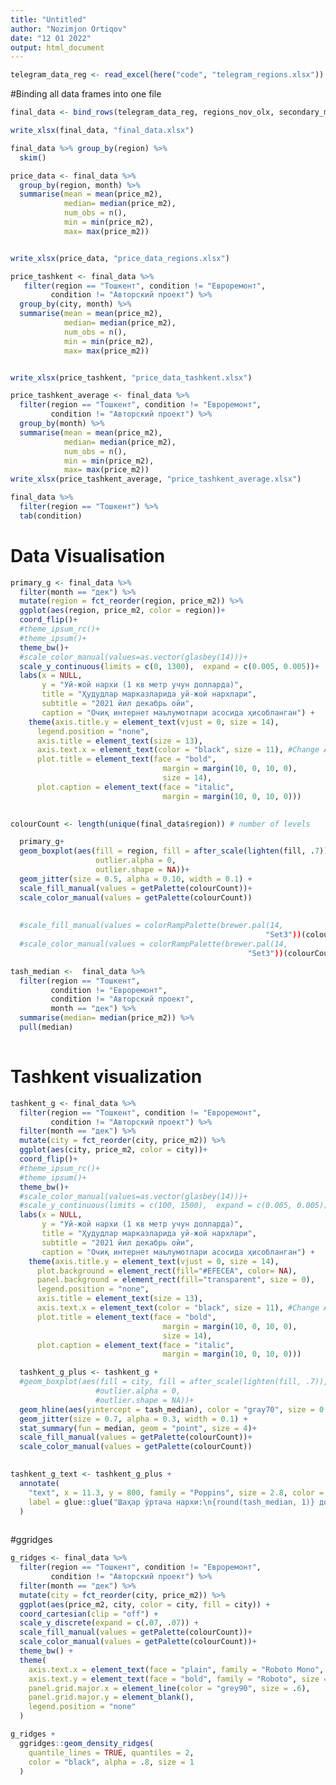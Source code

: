 ```yaml
---
title: "Untitled"
author: "Nozimjon Ortiqov"
date: "12 01 2022"
output: html_document
---
```


```r
telegram_data_reg <- read_excel(here("code", "telegram_regions.xlsx"))
```

#Binding all data frames into one file

```r
final_data <- bind_rows(telegram_data_reg, regions_nov_olx, secondary_market_dec)

write_xlsx(final_data, "final_data.xlsx")
```

```r
final_data %>% group_by(region) %>% 
  skim()
```


```r
price_data <- final_data %>% 
  group_by(region, month) %>% 
  summarise(mean = mean(price_m2),
            median= median(price_m2),
            num_obs = n(),
            min = min(price_m2), 
            max= max(price_m2))


write_xlsx(price_data, "price_data_regions.xlsx")
```

```r
price_tashkent <- final_data %>%
   filter(region == "Тошкент", condition != "Евроремонт",
         condition != "Авторский проект") %>%  
  group_by(city, month) %>% 
  summarise(mean = mean(price_m2),
            median= median(price_m2),
            num_obs = n(),
            min = min(price_m2), 
            max= max(price_m2))


write_xlsx(price_tashkent, "price_data_tashkent.xlsx")
```


```r
price_tashkent_average <- final_data %>%
  filter(region == "Тошкент", condition != "Евроремонт",
         condition != "Авторский проект") %>% 
  group_by(month) %>% 
  summarise(mean = mean(price_m2),
            median= median(price_m2),
            num_obs = n(),
            min = min(price_m2), 
            max= max(price_m2))
write_xlsx(price_tashkent_average, "price_tashkent_average.xlsx")
```

```r
final_data %>%
  filter(region == "Тошкент") %>% 
  tab(condition)
```


# Data Visualisation

```r
primary_g <- final_data %>%  
  filter(month == "дек") %>% 
  mutate(region = fct_reorder(region, price_m2)) %>% 
  ggplot(aes(region, price_m2, color = region))+
  coord_flip()+
  #theme_ipsum_rc()+
  #theme_ipsum()+
  theme_bw()+
  #scale_color_manual(values=as.vector(glasbey(14)))+
  scale_y_continuous(limits = c(0, 1300),  expand = c(0.005, 0.005))+
  labs(x = NULL, 
       y = "Уй-жой нархи (1 кв метр учун долларда)",
       title = "Ҳудудлар марказларида уй-жой нархлари", 
       subtitle = "2021 йил декабрь ойи",
       caption = "Очиқ интернет маълумотлари асосида ҳисобланган") +
    theme(axis.title.y = element_text(vjust = 0, size = 14),
      legend.position = "none",
      axis.title = element_text(size = 13),
      axis.text.x = element_text(color = "black", size = 11), #Change Aesthetics of Axis Text
      plot.title = element_text(face = "bold",
                                  margin = margin(10, 0, 10, 0),
                                  size = 14),
      plot.caption = element_text(face = "italic",
                                  margin = margin(10, 0, 10, 0)))
 
```


```r
colourCount <- length(unique(final_data$region)) # number of levels
```


```r
  primary_g+ 
  geom_boxplot(aes(fill = region, fill = after_scale(lighten(fill, .7)),
                   outlier.alpha = 0,
                   outlier.shape = NA))+
  geom_jitter(size = 0.5, alpha = 0.10, width = 0.1) +
  scale_fill_manual(values = getPalette(colourCount))+
  scale_color_manual(values = getPalette(colourCount))
  
  
  #scale_fill_manual(values = colorRampPalette(brewer.pal(14,
                                                         "Set3"))(colourCount))+
  #scale_color_manual(values = colorRampPalette(brewer.pal(14,
                                                     "Set3"))(colourCount))

```






```r
tash_median <-  final_data %>%
  filter(region == "Тошкент", 
         condition != "Евроремонт",
         condition != "Авторский проект",
         month == "дек") %>% 
  summarise(median= median(price_m2)) %>% 
  pull(median)
            
```

# Tashkent visualization

```r
tashkent_g <- final_data %>%
  filter(region == "Тошкент", condition != "Евроремонт",
         condition != "Авторский проект") %>%   
  filter(month == "дек") %>% 
  mutate(city = fct_reorder(city, price_m2)) %>% 
  ggplot(aes(city, price_m2, color = city))+
  coord_flip()+
  #theme_ipsum_rc()+
  #theme_ipsum()+
  theme_bw()+
  #scale_color_manual(values=as.vector(glasbey(14)))+
  #scale_y_continuous(limits = c(100, 1500),  expand = c(0.005, 0.005))+
  labs(x = NULL, 
       y = "Уй-жой нархи (1 кв метр учун долларда)",
       title = "Ҳудудлар марказларида уй-жой нархлари", 
       subtitle = "2021 йил декабрь ойи",
       caption = "Очиқ интернет маълумотлари асосида ҳисобланган") +
    theme(axis.title.y = element_text(vjust = 0, size = 14),
      plot.background = element_rect(fill="#EFECEA", color= NA),
      panel.background = element_rect(fill="transparent", size = 0),
      legend.position = "none",
      axis.title = element_text(size = 13),
      axis.text.x = element_text(color = "black", size = 11), #Change Aesthetics of Axis Text
      plot.title = element_text(face = "bold",
                                  margin = margin(10, 0, 10, 0),
                                  size = 14),
      plot.caption = element_text(face = "italic",
                                  margin = margin(10, 0, 10, 0)))
```


```r
  tashkent_g_plus <- tashkent_g + 
  #geom_boxplot(aes(fill = city, fill = after_scale(lighten(fill, .7)),
                   #outlier.alpha = 0,
                   #outlier.shape = NA))+
  geom_hline(aes(yintercept = tash_median), color = "gray70", size = 0.8) +
  geom_jitter(size = 0.7, alpha = 0.3, width = 0.1) +
  stat_summary(fun = median, geom = "point", size = 4)+
  scale_fill_manual(values = getPalette(colourCount))+
  scale_color_manual(values = getPalette(colourCount))
  
```



```r
tashkent_g_text <- tashkent_g_plus +
  annotate(
    "text", x = 11.3, y = 800, family = "Poppins", size = 2.8, color = "gray20", lineheight = .9,
    label = glue::glue("Шаҳар ўртача нархи:\n{round(tash_median, 1)} доллар")
  ) 
  
```

#ggridges

```r
g_ridges <- final_data %>%
  filter(region == "Тошкент", condition != "Евроремонт",
         condition != "Авторский проект") %>%   
  filter(month == "дек") %>% 
  mutate(city = fct_reorder(city, price_m2)) %>% 
  ggplot(aes(price_m2, city, color = city, fill = city)) + 
  coord_cartesian(clip = "off") +
  scale_y_discrete(expand = c(.07, .07)) +
  scale_fill_manual(values = getPalette(colourCount))+
  scale_color_manual(values = getPalette(colourCount))+
  theme_bw() +
  theme(
    axis.text.x = element_text(face = "plain", family = "Roboto Mono", size = 12),
    axis.text.y = element_text(face = "bold", family = "Roboto", size = 12),
    panel.grid.major.x = element_line(color = "grey90", size = .6),
    panel.grid.major.y = element_blank(),
    legend.position = "none"
  )

g_ridges +
  ggridges::geom_density_ridges(
    quantile_lines = TRUE, quantiles = 2, 
    color = "black", alpha = .8, size = 1
  )
```



